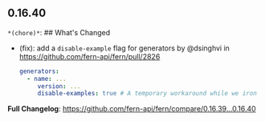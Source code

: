## 0.16.40
`*(chore)*`: ## What's Changed
* (fix): add a `disable-example` flag for generators by @dsinghvi in https://github.com/fern-api/fern/pull/2826
  ```yaml
  generators: 
    - name: ...
       version: ...
       disable-examples: true # A temporary workaround while we iron out example deserialization bugs in python
  ```


**Full Changelog**: https://github.com/fern-api/fern/compare/0.16.39...0.16.40

